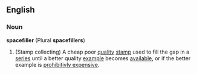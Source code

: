 ==English==
===Noun===
'''spacefiller''' (Plural '''spacefillers''')
# (Stamp collecting) A cheap poor [[quality]] [[stamp]] used to fill the gap in a [[series]] until a better quality [[example]] becomes [[available]], or if the better example is [[prohibitivly expensive]].